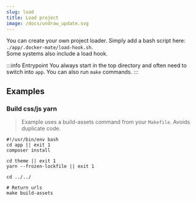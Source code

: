 ```yaml
---
slug: load
title: Load project
image: /docs/undraw_update.svg
---
```


You can create your own project loader. Simply add a bash script here: `./app/.docker-mate/load-hook.sh`.<br />
Some systems also include a load hook.

:::info Entrypoint
You always start in the top directory and often need to switch into `app`. 
You can also run `make` commands.
:::

## Examples

### Build css/js yarn
> Example uses a build-assets command from your `Makefile`. Avoids duplicate code.

```shell script title="app/.docker-mate/load-hook.sh"
#!/usr/bin/env bash
cd app || exit 1
composer install

cd theme || exit 1
yarn --frozen-lockfile || exit 1

cd ../../

# Return urls
make build-assets
```

<FooterSvg className="img--footer" />
